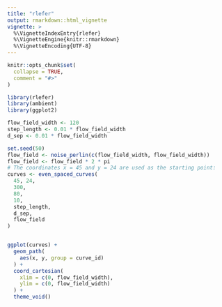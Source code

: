 ```yaml
---
title: "rlefer"
output: rmarkdown::html_vignette
vignette: >
  %\VignetteIndexEntry{rlefer}
  %\VignetteEngine{knitr::rmarkdown}
  %\VignetteEncoding{UTF-8}
---
```


```r
knitr::opts_chunk$set(
  collapse = TRUE,
  comment = "#>"
)
```



```r
library(rlefer)
library(ambient)
library(ggplot2)

flow_field_width <- 120
step_length <- 0.01 * flow_field_width
d_sep <- 0.01 * flow_field_width

set.seed(50)
flow_field <- noise_perlin(c(flow_field_width, flow_field_width))
flow_field <- flow_field * 2 * pi
# The coordinates x = 45 and y = 24 are used as the starting point:
curves <- even_spaced_curves(
  45, 24,
  300,
  80,
  10,
  step_length,
  d_sep,
  flow_field
)


ggplot(curves) +
  geom_path(
    aes(x, y, group = curve_id)
  ) +
  coord_cartesian(
    xlim = c(0, flow_field_width),
    ylim = c(0, flow_field_width)
  ) +
  theme_void()
```


